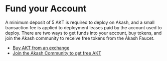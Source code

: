 # Fund your Account

A minimum deposit of 5 AKT is required to deploy on Akash, and a small transaction fee is applied to deployment leases paid by the account used to deploy. There are two ways to get funds into your account, buy tokens, and join the Akash community to receive free tokens from the Akash Faucet.

* [Buy AKT from an exchange](../../../../token/buy.md)
* [Join the Akash Community to get free AKT](../../../../token/funding.md)
